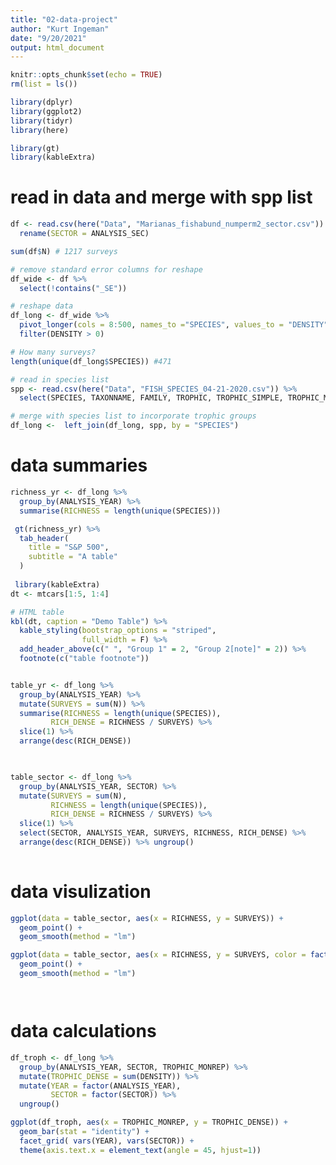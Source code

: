 ```yaml
---
title: "02-data-project"
author: "Kurt Ingeman"
date: "9/20/2021"
output: html_document
---
```


```r
knitr::opts_chunk$set(echo = TRUE)
rm(list = ls())
```

```r

library(dplyr)
library(ggplot2)
library(tidyr)
library(here)

library(gt)
library(kableExtra)

```



# read in data and merge with spp list 
```r

df <- read.csv(here("Data", "Marianas_fishabund_numperm2_sector.csv")) %>% 
  rename(SECTOR = ANALYSIS_SEC)

sum(df$N) # 1217 surveys

# remove standard error columns for reshape
df_wide <- df %>% 
  select(!contains("_SE"))

# reshape data 
df_long <- df_wide %>% 
  pivot_longer(cols = 8:500, names_to ="SPECIES", values_to = "DENSITY") %>% 
  filter(DENSITY > 0)

# How many surveys?
length(unique(df_long$SPECIES)) #471

# read in species list
spp <- read.csv(here("Data", "FISH_SPECIES_04-21-2020.csv")) %>% 
  select(SPECIES, TAXONNAME, FAMILY, TROPHIC, TROPHIC_SIMPLE, TROPHIC_MONREP)

# merge with species list to incorporate trophic groups 
df_long <-  left_join(df_long, spp, by = "SPECIES")


```

# data summaries
```r



richness_yr <- df_long %>% 
  group_by(ANALYSIS_YEAR) %>% 
  summarise(RICHNESS = length(unique(SPECIES)))

 gt(richness_yr) %>%
  tab_header(
    title = "S&P 500",
    subtitle = "A table"
  )
 
 library(kableExtra)
dt <- mtcars[1:5, 1:4]

# HTML table
kbl(dt, caption = "Demo Table") %>%
  kable_styling(bootstrap_options = "striped",
                full_width = F) %>%
  add_header_above(c(" ", "Group 1" = 2, "Group 2[note]" = 2)) %>%
  footnote(c("table footnote"))


table_yr <- df_long %>% 
  group_by(ANALYSIS_YEAR) %>% 
  mutate(SURVEYS = sum(N)) %>% 
  summarise(RICHNESS = length(unique(SPECIES)), 
         RICH_DENSE = RICHNESS / SURVEYS) %>% 
  slice(1) %>% 
  arrange(desc(RICH_DENSE))
  


table_sector <- df_long %>% 
  group_by(ANALYSIS_YEAR, SECTOR) %>% 
  mutate(SURVEYS = sum(N), 
         RICHNESS = length(unique(SPECIES)), 
         RICH_DENSE = RICHNESS / SURVEYS) %>% 
  slice(1) %>% 
  select(SECTOR, ANALYSIS_YEAR, SURVEYS, RICHNESS, RICH_DENSE) %>% 
  arrange(desc(RICH_DENSE)) %>% ungroup()
  
```


# data visulization
```r

ggplot(data = table_sector, aes(x = RICHNESS, y = SURVEYS)) +
  geom_point() +
  geom_smooth(method = "lm")

ggplot(data = table_sector, aes(x = RICHNESS, y = SURVEYS, color = factor(ANALYSIS_YEAR))) +
  geom_point() +
  geom_smooth(method = "lm")




```

# data calculations
```r

df_troph <- df_long %>% 
  group_by(ANALYSIS_YEAR, SECTOR, TROPHIC_MONREP) %>% 
  mutate(TROPHIC_DENSE = sum(DENSITY)) %>% 
  mutate(YEAR = factor(ANALYSIS_YEAR), 
         SECTOR = factor(SECTOR)) %>% 
  ungroup()

ggplot(df_troph, aes(x = TROPHIC_MONREP, y = TROPHIC_DENSE)) +
  geom_bar(stat = "identity") + 
  facet_grid( vars(YEAR), vars(SECTOR)) +
  theme(axis.text.x = element_text(angle = 45, hjust=1))
  
  
  
```















